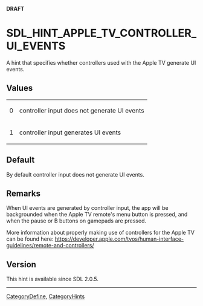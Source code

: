 <span color="red">'''DRAFT'''</span>

<!-- #*^*^*^*^*See http://wiki.libsdl.org/moin.cgi/SGEnumerations for details on editing this page*^*^*^*^* -->


= SDL_HINT_APPLE_TV_CONTROLLER_UI_EVENTS =
A hint that specifies whether controllers used with the Apple TV generate UI events.




== Values ==
{|
|0
|controller input does not generate UI events
|-
|1
|controller input generates UI events
|}


== Default ==
By default controller input does not generate UI events.



== Remarks ==
When UI events are generated by controller input, the app will be backgrounded when the Apple TV remote's menu button is pressed, and when the pause or B buttons on gamepads are pressed.

More information about properly making use of controllers for the Apple TV can be found here: https://developer.apple.com/tvos/human-interface-guidelines/remote-and-controllers/


== Version ==
This hint is available since SDL 2.0.5.

----
[[CategoryDefine]], [[CategoryHints]]
<!-- #See the Style Guide for instructions on editing the footer. -->
